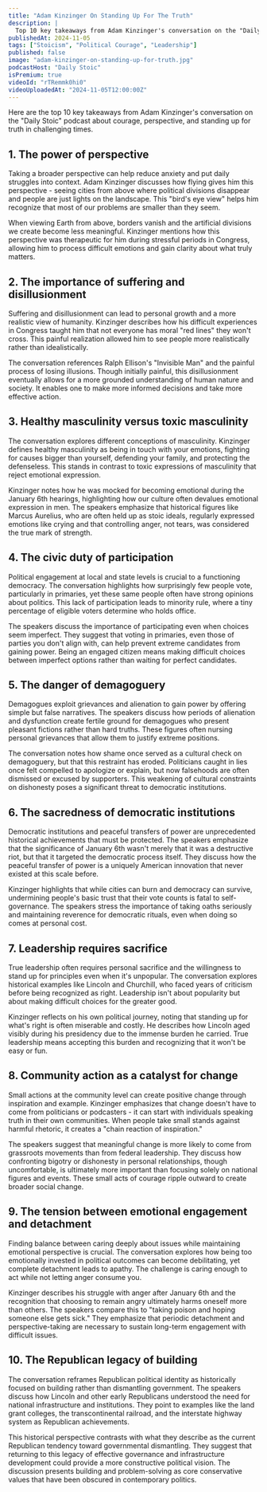```yaml
---
title: "Adam Kinzinger On Standing Up For The Truth"
description: |
  Top 10 key takeaways from Adam Kinzinger's conversation on the "Daily Stoic" podcast about courage, perspective, and standing up for truth in challenging times.
publishedAt: 2024-11-05
tags: ["Stoicism", "Political Courage", "Leadership"]
published: false
image: "adam-kinzinger-on-standing-up-for-truth.jpg"
podcastHost: "Daily Stoic"
isPremium: true
videoId: "rTRemmk0hi0"
videoUploadedAt: "2024-11-05T12:00:00Z"
---
```



<PodcastSummaryPageLayout frontmatter={frontmatter}>

Here are the top 10 key takeaways from Adam Kinzinger's conversation on the "Daily Stoic" podcast about courage, perspective, and standing up for truth in challenging times.

## 1. The power of perspective

Taking a broader perspective can help reduce anxiety and put daily struggles into context. Adam Kinzinger discusses how flying gives him this perspective - seeing cities from above where political divisions disappear and people are just lights on the landscape. This "bird's eye view" helps him recognize that most of our problems are smaller than they seem.

When viewing Earth from above, borders vanish and the artificial divisions we create become less meaningful. Kinzinger mentions how this perspective was therapeutic for him during stressful periods in Congress, allowing him to process difficult emotions and gain clarity about what truly matters.

## 2. The importance of suffering and disillusionment

Suffering and disillusionment can lead to personal growth and a more realistic view of humanity. Kinzinger describes how his difficult experiences in Congress taught him that not everyone has moral "red lines" they won't cross. This painful realization allowed him to see people more realistically rather than idealistically.

The conversation references Ralph Ellison's "Invisible Man" and the painful process of losing illusions. Though initially painful, this disillusionment eventually allows for a more grounded understanding of human nature and society. It enables one to make more informed decisions and take more effective action.

## 3. Healthy masculinity versus toxic masculinity

The conversation explores different conceptions of masculinity. Kinzinger defines healthy masculinity as being in touch with your emotions, fighting for causes bigger than yourself, defending your family, and protecting the defenseless. This stands in contrast to toxic expressions of masculinity that reject emotional expression.

Kinzinger notes how he was mocked for becoming emotional during the January 6th hearings, highlighting how our culture often devalues emotional expression in men. The speakers emphasize that historical figures like Marcus Aurelius, who are often held up as stoic ideals, regularly expressed emotions like crying and that controlling anger, not tears, was considered the true mark of strength.

## 4. The civic duty of participation

Political engagement at local and state levels is crucial to a functioning democracy. The conversation highlights how surprisingly few people vote, particularly in primaries, yet these same people often have strong opinions about politics. This lack of participation leads to minority rule, where a tiny percentage of eligible voters determine who holds office.

The speakers discuss the importance of participating even when choices seem imperfect. They suggest that voting in primaries, even those of parties you don't align with, can help prevent extreme candidates from gaining power. Being an engaged citizen means making difficult choices between imperfect options rather than waiting for perfect candidates.

## 5. The danger of demagoguery

Demagogues exploit grievances and alienation to gain power by offering simple but false narratives. The speakers discuss how periods of alienation and dysfunction create fertile ground for demagogues who present pleasant fictions rather than hard truths. These figures often nursing personal grievances that allow them to justify extreme positions.

The conversation notes how shame once served as a cultural check on demagoguery, but that this restraint has eroded. Politicians caught in lies once felt compelled to apologize or explain, but now falsehoods are often dismissed or excused by supporters. This weakening of cultural constraints on dishonesty poses a significant threat to democratic institutions.

## 6. The sacredness of democratic institutions

Democratic institutions and peaceful transfers of power are unprecedented historical achievements that must be protected. The speakers emphasize that the significance of January 6th wasn't merely that it was a destructive riot, but that it targeted the democratic process itself. They discuss how the peaceful transfer of power is a uniquely American innovation that never existed at this scale before.

Kinzinger highlights that while cities can burn and democracy can survive, undermining people's basic trust that their vote counts is fatal to self-governance. The speakers stress the importance of taking oaths seriously and maintaining reverence for democratic rituals, even when doing so comes at personal cost.

## 7. Leadership requires sacrifice

True leadership often requires personal sacrifice and the willingness to stand up for principles even when it's unpopular. The conversation explores historical examples like Lincoln and Churchill, who faced years of criticism before being recognized as right. Leadership isn't about popularity but about making difficult choices for the greater good.

Kinzinger reflects on his own political journey, noting that standing up for what's right is often miserable and costly. He describes how Lincoln aged visibly during his presidency due to the immense burden he carried. True leadership means accepting this burden and recognizing that it won't be easy or fun.

## 8. Community action as a catalyst for change

Small actions at the community level can create positive change through inspiration and example. Kinzinger emphasizes that change doesn't have to come from politicians or podcasters - it can start with individuals speaking truth in their own communities. When people take small stands against harmful rhetoric, it creates a "chain reaction of inspiration."

The speakers suggest that meaningful change is more likely to come from grassroots movements than from federal leadership. They discuss how confronting bigotry or dishonesty in personal relationships, though uncomfortable, is ultimately more important than focusing solely on national figures and events. These small acts of courage ripple outward to create broader social change.

## 9. The tension between emotional engagement and detachment

Finding balance between caring deeply about issues while maintaining emotional perspective is crucial. The conversation explores how being too emotionally invested in political outcomes can become debilitating, yet complete detachment leads to apathy. The challenge is caring enough to act while not letting anger consume you.

Kinzinger describes his struggle with anger after January 6th and the recognition that choosing to remain angry ultimately harms oneself more than others. The speakers compare this to "taking poison and hoping someone else gets sick." They emphasize that periodic detachment and perspective-taking are necessary to sustain long-term engagement with difficult issues.

## 10. The Republican legacy of building

The conversation reframes Republican political identity as historically focused on building rather than dismantling government. The speakers discuss how Lincoln and other early Republicans understood the need for national infrastructure and institutions. They point to examples like the land grant colleges, the transcontinental railroad, and the interstate highway system as Republican achievements.

This historical perspective contrasts with what they describe as the current Republican tendency toward governmental dismantling. They suggest that returning to this legacy of effective governance and infrastructure development could provide a more constructive political vision. The discussion presents building and problem-solving as core conservative values that have been obscured in contemporary politics.

</PodcastSummaryPageLayout>
